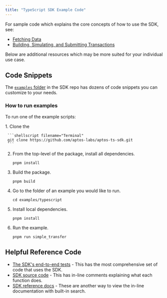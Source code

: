 ```yaml
---
title: "TypeScript SDK Example Code"
---
```


For sample code which explains the core concepts of how to use the SDK, see:


- [Fetching Data](/build/sdks/ts-sdk/fetch-data-via-sdk)
- [Building, Simulating, and Submitting Transactions](/build/sdks/ts-sdk/building-transactions)

Below are additional resources which may be more suited for your individual use case.

## Code Snippets

The [`examples` folder](https://github.com/aptos-labs/aptos-ts-sdk/tree/main/examples) in the SDK repo has dozens of code snippets you can customize to your needs.

### How to run examples

To run one of the example scripts:

<Steps>
  1. Clone the

     ```shellscript filename="Terminal"
     git clone https://github.com/aptos-labs/aptos-ts-sdk.git
     ```

  2. From the top-level of the package, install all dependencies.

     ```shellscript filename="Terminal"
     pnpm install
     ```

  3. Build the package.

     ```shellscript filename="Terminal"
     pnpm build
     ```

  4. Go to the folder of an example you would like to run.

     ```shellscript filename="Terminal"
     cd examples/typescript
     ```

  5. Install local dependencies.

     ```shellscript filename="Terminal"
     pnpm install
     ```

  6. Run the example.

     ```shellscript filename="Terminal"
     pnpm run simple_transfer
     ```
</Steps>

## Helpful Reference Code

- [The SDK's end-to-end tests](https://github.com/aptos-labs/aptos-ts-sdk/tree/main/tests/e2e) - This has the most comprehensive set of code that uses the SDK.
- [SDK source code](https://github.com/aptos-labs/aptos-ts-sdk/tree/main) - This has in-line comments explaining what each function does.
- [SDK reference docs](https://aptos-labs.github.io/aptos-ts-sdk/) - These are another way to view the in-line documentation with built-in search.
